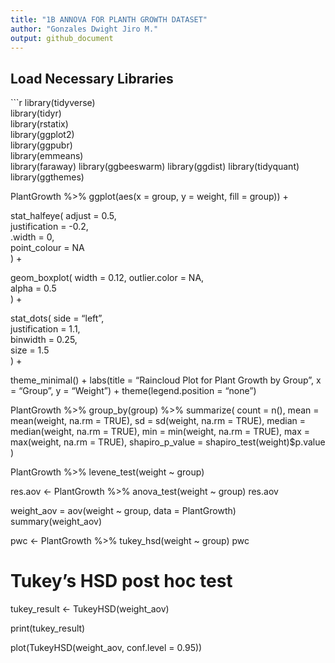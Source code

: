 ---
title: "1B ANNOVA FOR PLANTH GROWTH DATASET"
author: "Gonzales Dwight Jiro M."
output: github_document
---

## Load Necessary Libraries

```{r setup, echo=TRUE, warning=FALSE, message=FALSE}
library(tidyverse)                    
library(tidyr)                       
library(rstatix)                      
library(ggplot2)                      
library(ggpubr)                       
library(emmeans)                       
library(faraway) 
library(ggbeeswarm)
library(ggdist)
library(tidyquant)
library(ggthemes)

PlantGrowth %>%
  ggplot(aes(x = group, y = weight, fill = group)) +
  
  stat_halfeye(
    adjust = 0.5,               
    justification = -0.2,       
    .width = 0,                 
    point_colour = NA           
  ) +
  
  geom_boxplot(
    width = 0.12, 
    outlier.color = NA,         
    alpha = 0.5                 
  ) +
  
  stat_dots(
    side = "left",              
    justification = 1.1,        
    binwidth = 0.25,           
    size = 1.5                  
  ) +
  
  theme_minimal() +
  labs(title = "Raincloud Plot for Plant Growth by Group",
       x = "Group", 
       y = "Weight") +
  theme(legend.position = "none")  


PlantGrowth %>%
  group_by(group) %>%
  summarize(
    count = n(),
    mean = mean(weight, na.rm = TRUE),
    sd = sd(weight, na.rm = TRUE),
    median = median(weight, na.rm = TRUE),
    min = min(weight, na.rm = TRUE),
    max = max(weight, na.rm = TRUE),
    shapiro_p_value = shapiro_test(weight)$p.value
  )


PlantGrowth %>%
  levene_test(weight ~ group)


res.aov <- PlantGrowth %>% anova_test(weight ~ group)
res.aov

weight_aov = aov(weight ~ group, data = PlantGrowth)
summary(weight_aov)


pwc <- PlantGrowth %>% tukey_hsd(weight ~ group)
pwc

# Tukey's HSD post hoc test
tukey_result <- TukeyHSD(weight_aov)

print(tukey_result)

plot(TukeyHSD(weight_aov, conf.level = 0.95))




